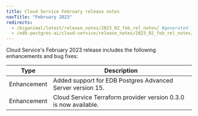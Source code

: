 ```yaml
---
title: Cloud Service February release notes
navTitle: "February 2023"
redirects:
  - /biganimal/latest/release_notes/2023_02_feb_rel_notes/ #generated for BigAnimal URL path removal branch
  - /edb-postgres-ai/cloud-service/release_notes/2023_02_feb_rel_notes/
---
```


Cloud Service's February 2023 release includes the following enhancements and bug fixes:

|    Type     |                         Description                          |
| ----------- | ------------------------------------------------------------ |
| Enhancement | Added support for EDB Postgres Advanced Server version 15.   |
| Enhancement | Cloud Service Terraform provider version 0.3.0 is now available. |
  